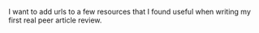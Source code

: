I want to add urls to a few resources that I found useful when writing my first real peer article review. 




